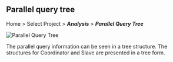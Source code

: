 ## Parallel query tree

Home > Select Project > **_Analysis_** > **_Parallel Query Tree_**

![Parallel Query Tree](/img/analysis-pq-tree.png)

The parallel query information can be seen in a tree structure. The structures for Coordinator and Slave are presented in a tree form.

